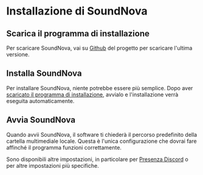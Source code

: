 # Installazione di SoundNova

## Scarica il programma di installazione

Per scaricare SoundNova, vai su [Github](https://github.com/ItsMeViipeR/soundnova) del progetto per scaricare l'ultima versione.

## Installa SoundNova

Per installare SoundNova, niente potrebbe essere più semplice. Dopo aver [scaricato il programma di installazione](#scarica-il-programma-di-installazione), avvialo e l'installazione verrà eseguita automaticamente.

## Avvia SoundNova

Quando avvii SoundNova, il software ti chiederà il percorso predefinito della cartella multimediale locale. Questa è l'unica configurazione che dovrai fare affinché il programma funzioni correttamente.

Sono disponibili altre impostazioni, in particolare per [Presenza Discord](https://discord.com/developers/docs/rich-presence/best-practices) o per altre impostazioni più specifiche.
